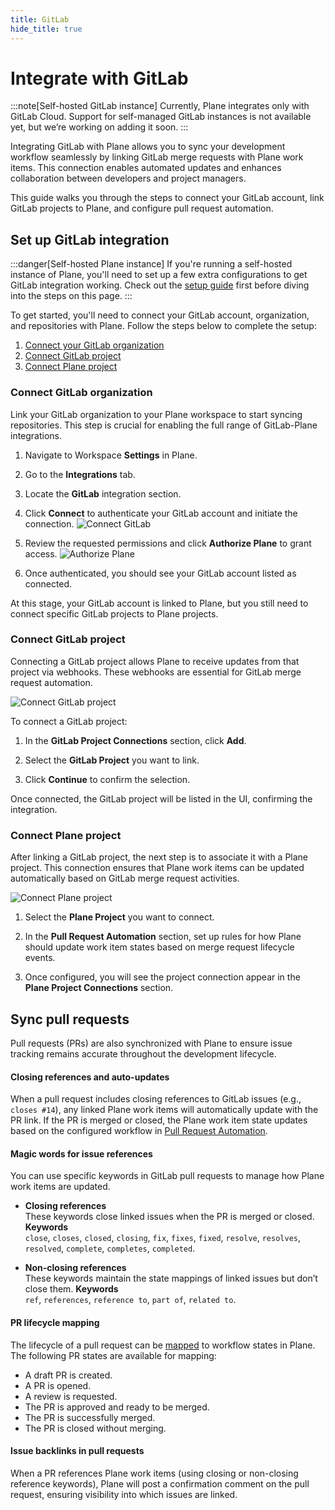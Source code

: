 ```yaml
---
title: GitLab
hide_title: true
---
```



<div className="tag-wrapper">
 <h1>Integrate with GitLab</h1>
<Tags 
  tags={[ 
    { name: "Pro",link:"https://plane.so/pricing", additionalClass: "pro" }
  ]} 
 />
</div>

:::note[Self-hosted GitLab instance]
Currently, Plane integrates only with GitLab Cloud. Support for self-managed GitLab instances is not available yet, but we’re working on adding it soon.
:::


Integrating GitLab with Plane allows you to sync your development workflow seamlessly by linking GitLab merge requests with Plane work items. This connection enables automated updates and enhances collaboration between developers and project managers. 

This guide walks you through the steps to connect your GitLab account, link GitLab projects to Plane, and configure pull request automation.

## Set up GitLab integration

:::danger[Self-hosted Plane instance]
If you're running a self-hosted instance of Plane, you'll need to set up a few extra configurations to get GitLab integration working. Check out the [setup guide](https://developers.plane.so/self-hosting/govern/integrations/gitlab) first before diving into the steps on this page.
:::

To get started, you'll need to connect your GitLab account, organization, and repositories with Plane. Follow the steps below to complete the setup:

1. [Connect your GitLab organization](/integrations/gitlab#connect-gitlab-organization)
2. [Connect GitLab project](/integrations/gitlab#connect-gitlab-project)
3. [Connect Plane project](/integrations/gitlab#connect-plane-project)

### Connect GitLab organization
Link your GitLab organization to your Plane workspace to start syncing repositories. This step is crucial for enabling the full range of GitLab-Plane integrations.

1. Navigate to Workspace **Settings** in Plane.

2. Go to the **Integrations** tab.

3. Locate the **GitLab** integration section.

4. Click **Connect** to authenticate your GitLab account and initiate the connection.
    ![Connect GitLab](https://media.docs.plane.so/integrations/gitlab/connect-gitlab.webp#center)

5. Review the requested permissions and click **Authorize Plane** to grant access.
    ![Authorize Plane](https://media.docs.plane.so/integrations/gitlab/authorize-plane.webp#center)

6. Once authenticated, you should see your GitLab account listed as connected.

At this stage, your GitLab account is linked to Plane, but you still need to connect specific GitLab projects to Plane projects.

### Connect GitLab project

Connecting a GitLab project allows Plane to receive updates from that project via webhooks. These webhooks are essential for GitLab merge request automation.

![Connect GitLab project](https://media.docs.plane.so/integrations/gitlab/connect-gitlab-project.webp#center)

To connect a GitLab project:

1. In the **GitLab Project Connections** section, click **Add**.

2. Select the **GitLab Project** you want to link.

3. Click **Continue** to confirm the selection.

Once connected, the GitLab project will be listed in the UI, confirming the integration.

### Connect Plane project

After linking a GitLab project, the next step is to associate it with a Plane project. This connection ensures that Plane work items can be updated automatically based on GitLab merge request activities.

![Connect Plane project](https://media.docs.plane.so/integrations/gitlab/connect-plane-project.webp#center)

1. Select the **Plane Project** you want to connect.

2. In the **Pull Request Automation** section, set up rules for how Plane should update work item states based on merge request lifecycle events.

3. Once configured, you will see the project connection appear in the **Plane Project Connections** section.

## Sync pull requests 
Pull requests (PRs) are also synchronized with Plane to ensure issue tracking remains accurate throughout the development lifecycle.

#### Closing references and auto-updates
When a pull request includes closing references to GitLab issues (e.g., `closes #14`), any linked Plane work items will automatically update with the PR link. If the PR is merged or closed, the Plane work item state updates based on the configured workflow in [Pull Request Automation](/integrations/gitlab#connect-plane-project).

#### Magic words for issue references
You can use specific keywords in GitLab pull requests to manage how Plane work items are updated.

- **Closing references**  
These keywords close linked issues when the PR is merged or closed.
**Keywords**  
`close`, `closes`, `closed`, `closing`, `fix`, `fixes`, `fixed`, `resolve`, `resolves`, `resolved`, `complete`, `completes`, `completed`.

- **Non-closing references**  
These keywords maintain the state mappings of linked issues but don’t close them.
**Keywords**  
`ref`, `references`, `reference to`, `part of`, `related to`.

#### PR lifecycle mapping
The lifecycle of a pull request can be [mapped](/integrations/gitlab#connect-plane-project) to workflow states in Plane. The following PR states are available for mapping:

- A draft PR is created.
- A PR is opened.
- A review is requested.
- The PR is approved and ready to be merged.
- The PR is successfully merged.
- The PR is closed without merging.

#### Issue backlinks in pull requests
When a PR references Plane work items (using closing or non-closing reference keywords), Plane will post a confirmation comment on the pull request, ensuring visibility into which issues are linked.
